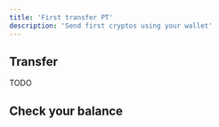 ---
title: 'First transfer PT'
description: 'Send first cryptos using your wallet'
---

## Transfer

TODO

## Check your balance

<AcademyWallet />

